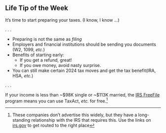 ## Life Tip of the Week {.smaller}

It's time to start preparing your taxes. (I know, I know ...)

. . . 

- Preparing is not the same as *filing* 
- Employers and financial institutions should be sending you
  documents (W2, 1099, *etc.*)
- Benefits of starting early: 
  - If you get a refund, great!
  - If you owe money, avoid nasty surprise. 
- You can still make certain 2024 tax moves and get the tax
  benefit(IRA, HSA, *etc.*)

. . .

If your income is less than ~$98K single or ~$113K married, the
[IRS FreeFile](https://www.irs.gov/filing/irs-free-file-do-your-taxes-for-free) program means you can use TaxAct, *etc.* for free.[^free]

[^free]: These companies don't advertise this widely, but they have
a long-standing relationship with the IRS that requires this. Use 
the links on [irs.gov](https://apps.irs.gov/app/freeFile/browse-all-offers/) 
to get routed to the right place
